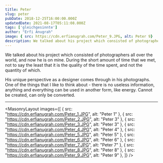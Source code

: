 ```yaml
---
title: Peter
slug: peter
pubDate: 2018-12-25T16:00:00.000Z
updatedDate: 2021-08-17T05:11:08.000Z
tags: ['gleichgesinnte']
author: "Erfi Anugrah"
image: { src: https://cdn.erfianugrah.com/Peter_9.JPG, alt: Peter 9}
description: We talked about his project which consisted of photographers all over the world, and now he is on mine. During the short amount of time that we met, not to say the least that it is the quality of the time spent, and not the quantity of which.
---
```


We talked about his project which consisted of photographers all over the world, and now he is on mine. During the short amount of time that we met, not to say the least that it is the quality of the time spent, and not the quantity of which.

His unique perspective as a designer comes through in his photographs. One of the things that I like to think about - there is no useless information, anything and everything can be used in another form, like energy. Cannot be created, can only be converted.

---

<MasonryLayout images={[
    { src: "https://cdn.erfianugrah.com/Peter_1.JPG", alt: "Peter 1" },
    { src: "https://cdn.erfianugrah.com/Peter_2.JPG", alt: "Peter 3" },
    { src: "https://cdn.erfianugrah.com/Peter_3.JPG", alt: "Peter 3" },
    { src: "https://cdn.erfianugrah.com/Peter_4.JPG", alt: "Peter 4" },
    { src: "https://cdn.erfianugrah.com/Peter_5.JPG", alt: "Peter 5" },
    { src: "https://cdn.erfianugrah.com/Peter_6.JPG", alt: "Peter 6" },
    { src: "https://cdn.erfianugrah.com/Peter_7.JPG", alt: "Peter 7" },
    { src: "https://cdn.erfianugrah.com/Peter_8.JPG", alt: "Peter 8" },
    { src: "https://cdn.erfianugrah.com/Peter_9.JPG", alt: "Peter 9" },
]} />